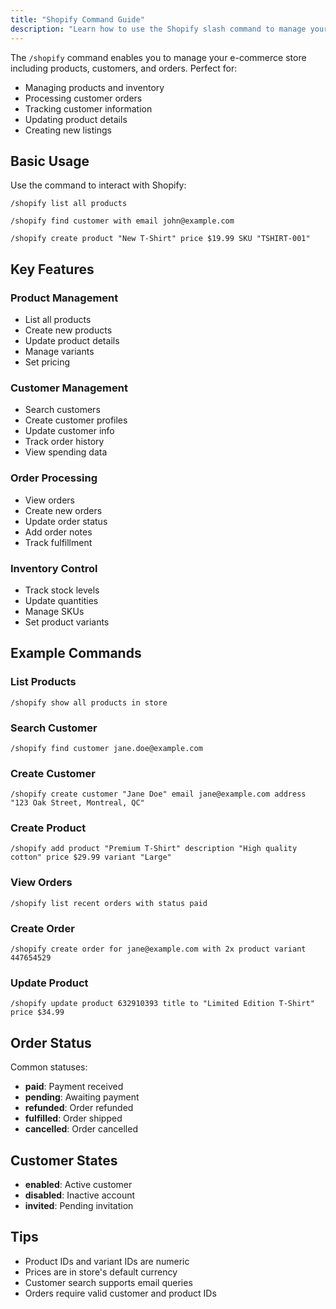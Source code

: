 ```yaml
---
title: "Shopify Command Guide"
description: "Learn how to use the Shopify slash command to manage your e-commerce store"
---
```


The `/shopify` command enables you to manage your e-commerce store including products, customers, and orders. Perfect for:

- Managing products and inventory
- Processing customer orders
- Tracking customer information
- Updating product details
- Creating new listings

## Basic Usage

Use the command to interact with Shopify:

```
/shopify list all products
```

```
/shopify find customer with email john@example.com
```

```
/shopify create product "New T-Shirt" price $19.99 SKU "TSHIRT-001"
```

## Key Features

### Product Management
- List all products
- Create new products
- Update product details
- Manage variants
- Set pricing

### Customer Management
- Search customers
- Create customer profiles
- Update customer info
- Track order history
- View spending data

### Order Processing
- View orders
- Create new orders
- Update order status
- Add order notes
- Track fulfillment

### Inventory Control
- Track stock levels
- Update quantities
- Manage SKUs
- Set product variants

## Example Commands

### List Products
```
/shopify show all products in store
```

### Search Customer
```
/shopify find customer jane.doe@example.com
```

### Create Customer
```
/shopify create customer "Jane Doe" email jane@example.com address "123 Oak Street, Montreal, QC"
```

### Create Product
```
/shopify add product "Premium T-Shirt" description "High quality cotton" price $29.99 variant "Large"
```

### View Orders
```
/shopify list recent orders with status paid
```

### Create Order
```
/shopify create order for jane@example.com with 2x product variant 447654529
```

### Update Product
```
/shopify update product 632910393 title to "Limited Edition T-Shirt" price $34.99
```

## Order Status

Common statuses:
- **paid**: Payment received
- **pending**: Awaiting payment
- **refunded**: Order refunded
- **fulfilled**: Order shipped
- **cancelled**: Order cancelled

## Customer States

- **enabled**: Active customer
- **disabled**: Inactive account
- **invited**: Pending invitation

## Tips
- Product IDs and variant IDs are numeric
- Prices are in store's default currency
- Customer search supports email queries
- Orders require valid customer and product IDs 